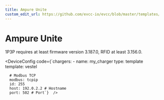 ```yaml
---
title: Ampure Unite
custom_edit_url: https://github.com/evcc-io/evcc/blob/master/templates/definition/charger/vestel.yaml
---
```



# Ampure Unite

<DeviceFeatures features="rfid,1p3p,sponsorship" />

1P3P requires at least firmware version 3.187.0, RFID at least 3.156.0.


<DeviceConfig code={`chargers:
    - name: my_charger
      type: template
      template: vestel
      
      # Modbus TCP
      modbus: tcpip
      id: 255
      host: 192.0.2.2 # Hostname
      port: 502 # Port`}  />

<SponsorshipRequired />

